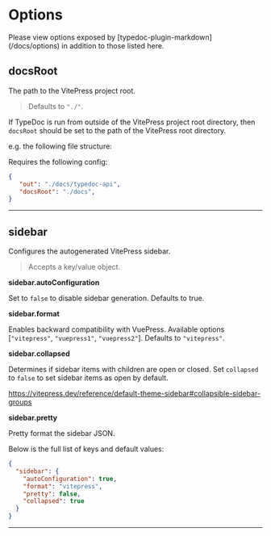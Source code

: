 
# Options

<Callout type="info">
  Please view options exposed by [typedoc-plugin-markdown](/docs/options) in addition to those listed here.
</Callout>

## docsRoot

<Callout emoji="💡">The path to the VitePress project root.</Callout>

> Defaults to `"./"`.


If TypeDoc is run from outside of the VitePress project root directory, then `docsRoot` should be set to the path of the VitePress root directory.

e.g. the following file structure:

<FileTree>
 <FileTree.File name="package.json" />
 <FileTree.File name="typedoc.json" />
 <FileTree.Folder name="docs" defaultOpen>
   <FileTree.Folder name=".vitepress" defaultOpen></FileTree.Folder>
     <FileTree.Folder name="typedoc-api" defaultOpen>
       <FileTree.File name="index.md" />
     </FileTree.Folder>
   </FileTree.Folder>
</FileTree>

Requires the following config:

```json filename="typedoc.json"
{
   "out": "./docs/typedoc-api",
   "docsRoot": "./docs",
}
```

___

## sidebar

<Callout emoji="💡">Configures the autogenerated VitePress sidebar.</Callout>

> Accepts a key/value object.

**sidebar.autoConfiguration**

Set to `false` to disable sidebar generation. Defaults to true.

**sidebar.format**

Enables backward compatibility with VuePress. Available options [`"vitepress"`, `"vuepress1"`, `"vuepress2"`]. Defaults to `"vitepress"`.

**sidebar.collapsed**

Determines if sidebar items with children are open or closed. Set `collapsed` to `false` to set sidebar items as open by default.

https://vitepress.dev/reference/default-theme-sidebar#collapsible-sidebar-groups

**sidebar.pretty**

Pretty format the sidebar JSON.

Below is the full list of keys and default values:


```json filename="typedoc.json"
{
  "sidebar": {
    "autoConfiguration": true,
    "format": "vitepress",
    "pretty": false,
    "collapsed": true
  }
}

```

___